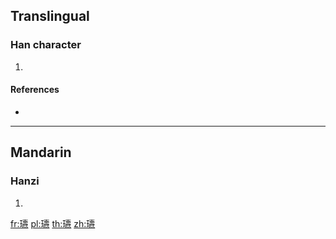 {{character info/new}}
==Translingual==

===Han character===
{{Han char|rn=96|rad=玉|as=18|sn=22|four=14141|canj=MGGNF}}

# {{defn|Han|sort=玉18}}

====References====
* {{Han ref|kx=0745.270|dkj=21358|dj=1154.050|hdz=21146.110|uh=74D9|ud=29913|bh=F6F2|bd=63218}}

----

==Mandarin==

===Hanzi===
{{cmn-hanzi|pin=[[dào]] ([[dao4]])|wg=tao<sup>4</sup>}}

# {{defn|lang=cmn|sort=玉18}}

[[fr:瓙]]
[[pl:瓙]]
[[th:瓙]]
[[zh:瓙]]